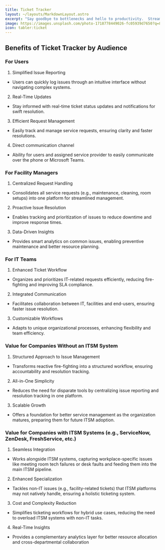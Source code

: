```yaml
---
title: Ticket Tracker
layout: ~/layouts/MarkdownLayout.astro
excerpt: "Say goodbye to bottlenecks and hello to productivity.  Streamline work order management with our intuitive Ticket Tracker.  Capture, track and resolve requests effortlessly while keeping everyone in the loop."
image: https://images.unsplash.com/photo-1718778449026-fc05939d7650?q=80&w=3000&auto=format&fit=crop&ixlib=rb-4.0.3&ixid=M3wxMjA3fDB8MHxwaG90by1wYWdlfHx8fGVufDB8fHx8fA%3D%3D
icon: tabler:ticket
---
```


## Benefits of Ticket Tracker by Audience

### For Users

1.	Simplified Issue Reporting
   - Users can quickly log issues through an intuitive interface without navigating complex systems.
2.	Real-Time Updates
   - Stay informed with real-time ticket status updates and notifications for swift resolution.
3.	Efficient Request Management
   - Easily track and manage service requests, ensuring clarity and faster resolutions.
4.	Direct communication channel
   - Ability for users and assigned service provider to easily communicate over the phone or Microsoft Teams.

### For Facility Managers

1.	Centralized Request Handling
   - Consolidates all service requests (e.g., maintenance, cleaning, room setups) into one platform for streamlined management.
2.	Proactive Issue Resolution
   - Enables tracking and prioritization of issues to reduce downtime and improve response times.
3.	Data-Driven Insights
   - Provides smart analytics on common issues, enabling preventive maintenance and better resource planning.
 
### For IT Teams

1.	Enhanced Ticket Workflow
   - Organizes and prioritizes IT-related requests efficiently, reducing fire-fighting and improving SLA compliance.
2.	Integrated Communication
   - Facilitates collaboration between IT, facilities and end-users, ensuring faster issue resolution.
3.	Customizable Workflows
   - Adapts to unique organizational processes, enhancing flexibility and team efficiency.
 
### Value for Companies Without an ITSM System

1.	Structured Approach to Issue Management
   - Transforms reactive fire-fighting into a structured workflow, ensuring accountability and resolution tracking.
2.	All-in-One Simplicity
   - Reduces the need for disparate tools by centralizing issue reporting and resolution tracking in one platform.
3.	Scalable Growth
   - Offers a foundation for better service management as the organization matures, preparing them for future ITSM adoption.
 
### Value for Companies with ITSM Systems (e.g., ServiceNow, ZenDesk, FreshService, etc.)

1.	Seamless Integration
   - Works alongside ITSM systems, capturing workplace-specific issues like meeting room tech failures or desk faults and feeding them into the main ITSM pipeline.
2.	Enhanced Specialization
   - Tackles non-IT issues (e.g., facility-related tickets) that ITSM platforms may not natively handle, ensuring a holistic ticketing system.
3.	Cost and Complexity Reduction
   - Simplifies ticketing workflows for hybrid use cases, reducing the need to overload ITSM systems with non-IT tasks.
4.	Real-Time Insights
   - Provides a complementary analytics layer for better resource allocation and cross-departmental collaboration
